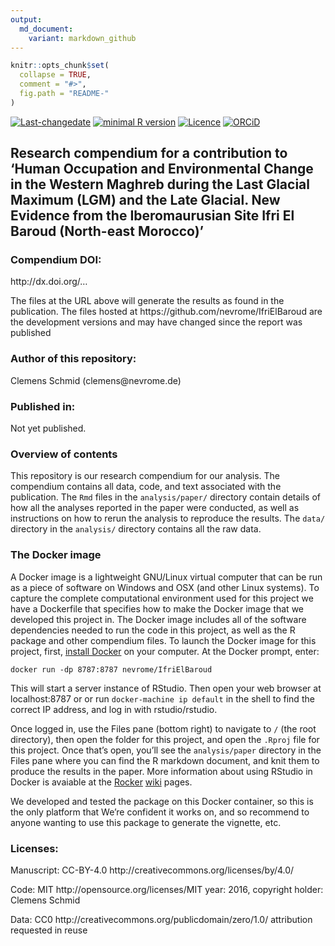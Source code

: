 ```yaml
---
output:
  md_document:
    variant: markdown_github
---
```


<!-- README.md is generated from README.Rmd. Please edit that file -->

```r
knitr::opts_chunk$set(
  collapse = TRUE,
  comment = "#>",
  fig.path = "README-"
)
```

[![Last-changedate](https://img.shields.io/badge/last%20change-`r gsub('-', '--', Sys.Date())`-brightgreen.svg)](https://github.com/nevrome/IfriElBaroud/commits/master) [![minimal R version](https://img.shields.io/badge/R%3E%3D-3.5.0-brightgreen.svg)](https://cran.r-project.org/) [![Licence](https://img.shields.io/github/license/mashape/apistatus.svg)](http://choosealicense.com/licenses/mit/) [![ORCiD](https://img.shields.io/badge/ORCiD-0000--0003--3448--5715-green.svg)](http://orcid.org/0000-0003-3448-5715) 

## Research compendium for a contribution to 'Human Occupation and Environmental Change in the Western Maghreb during the Last Glacial Maximum (LGM) and the Late Glacial. New Evidence from the Iberomaurusian Site Ifri El Baroud (North-east Morocco)' 

### Compendium DOI: 
 
http://dx.doi.org/...

The files at the URL above will generate the results as found in the publication. The files hosted at https://github.com/nevrome/IfriElBaroud are the development versions and may have changed since the report was published

### Author of this repository:

Clemens Schmid (clemens@nevrome.de)

### Published in: 

Not yet published.

### Overview of contents

This repository is our research compendium for our analysis. The compendium contains all data, code, and text associated with the publication. The `Rmd` files in the `analysis/paper/` directory contain details of how all the analyses reported in the paper were conducted, as well as instructions on how to rerun the analysis to reproduce the results. The `data/` directory in the `analysis/` directory contains all the raw data. 

### The Docker image 

A Docker image is a lightweight GNU/Linux virtual computer that can be run as a piece of software on Windows and OSX (and other Linux systems). To capture the complete computational environment used for this project we have a Dockerfile that specifies how to make the Docker image that we developed this project in. The Docker image includes all of the software dependencies needed to run the code in this project, as well as the R package and other compendium files. To launch the Docker image for this project, first, [install Docker](https://docs.docker.com/installation/) on your computer. At the Docker prompt, enter:

    docker run -dp 8787:8787 nevrome/IfriElBaroud

This will start a server instance of RStudio. Then open your web browser at localhost:8787 or or run `docker-machine ip default` in the shell to find the correct IP address, and log in with rstudio/rstudio.

Once logged in, use the Files pane (bottom right) to navigate to `/` (the root directory), then open the folder for this project, and open the `.Rproj` file for this project. Once that's open, you'll see the `analysis/paper` directory in the Files pane where you can find the R markdown document, and knit them to produce the results in the paper. More information about using RStudio in Docker is avaiable at the [Rocker](https://github.com/rocker-org) [wiki](https://github.com/rocker-org/rocker/wiki/Using-the-RStudio-image) pages.
 
We developed and tested the package on this Docker container, so this is the only platform that We're confident it works on, and so recommend to anyone wanting to use this package to generate the vignette, etc. 

### Licenses:

Manuscript: CC-BY-4.0 http://creativecommons.org/licenses/by/4.0/

Code: MIT http://opensource.org/licenses/MIT year: 2016, copyright holder: Clemens Schmid

Data: CC0 http://creativecommons.org/publicdomain/zero/1.0/ attribution requested in reuse
